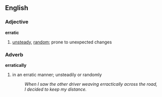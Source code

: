 ==English==
===Adjective===
'''erratic'''
#[[unsteady]], [[random]]; prone to unexpected changes
===Adverb===
'''erratically'''
#in an erratic manner; unsteadily or randomly
#:''When I saw the other driver weaving erractically across the road, I decided to keep my distance.''